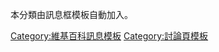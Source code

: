 本分類由{{tl|tmbox}}訊息框模板自動加入。

[[Category:維基百科訊息模板|Category:維基百科訊息模板]]
[[Category:討論頁模板|Category:討論頁模板]]